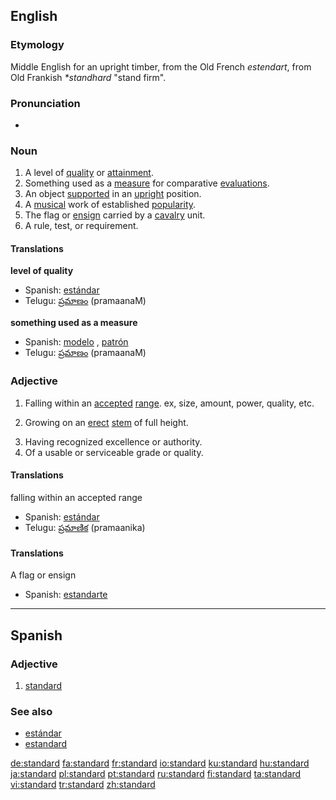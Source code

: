 ==English==

===Etymology===
Middle English for an upright timber, from the Old French ''estendart'', from Old Frankish ''*standhard'' "stand firm".

===Pronunciation===
*{{IPA|/ˈstændɚd/}}
===Noun===
{{en-noun}}

# A level of [[quality]] or [[attainment]].
# Something used as a [[measure]] for comparative [[evaluation]]s.
# An object [[support]]ed in an [[upright]] position.
# A [[musical]] work of established [[popularity]].
# The flag or [[ensign]] carried by a [[cavalry]] unit.
# A rule, test, or requirement.

====Translations====
'''level of quality'''
{{top}}
{{mid}}
*Spanish: [[estándar]] {{m}}
*Telugu: [[ప్రమాణం]] (pramaanaM)
{{bottom}}

'''something used as a measure'''
{{top}}
{{mid}}
*Spanish: [[modelo]] {{m}}, [[patrón]] {{m}} 
*Telugu: [[ప్రమాణం]] (pramaanaM)
{{bottom}}

===Adjective===
{{en-adj}}

# Falling within an [[accepted]] [[range]]. ex, size, amount, power, quality, etc.
# {{italbrac|of a tree or shrub}} Growing on an [[erect]] [[stem]] of full height.
# Having recognized excellence or authority.
# Of a usable or serviceable grade or quality.

====Translations====
;falling within an accepted range
{{top}}
{{mid}}
*Spanish: [[estándar]]
*Telugu: [[ప్రమాణిక]] (pramaanika)
{{bottom}}

====Translations====
;A flag or ensign
{{top}}
{{mid}}
*Spanish: [[estandarte]] {{m}}
{{bottom}}

----

==Spanish==

===Adjective===
{{es-adj|feminine=standard|masculine plural=standardes|feminine plural=standardes}}

# [[standard#English|standard]]

===See also===
* [[estándar]]
* [[estandard]]

[[de:standard]]
[[fa:standard]]
[[fr:standard]]
[[io:standard]]
[[ku:standard]]
[[hu:standard]]
[[ja:standard]]
[[pl:standard]]
[[pt:standard]]
[[ru:standard]]
[[fi:standard]]
[[ta:standard]]
[[vi:standard]]
[[tr:standard]]
[[zh:standard]]